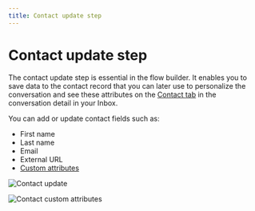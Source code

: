 ```yaml
---
title: Contact update step
---
```


# Contact update step

The contact update step is essential in the flow builder. It enables you to save data to the contact record that you can later use to personalize the conversation and see these attributes on the [Contact tab](/docs/user/using-hilos/inbox/contact-tab) in the conversation detail in your Inbox.

You can add or update contact fields such as:

- First name
- Last name
- Email
- External URL
- [Custom attributes](/docs/user/using-hilos/contacts/creating-a-contact)

![Contact update](https://hilos-media.s3.us-east-2.amazonaws.com/documentation/userdocs/using-hilos/reference/flows/contact-update/contact.png)

![Contact custom attributes](https://hilos-media.s3.us-east-2.amazonaws.com/documentation/userdocs/using-hilos/reference/flows/contact-update/attributes.png)
